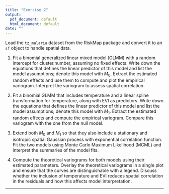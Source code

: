 ```yaml
---
title: "Exercise 2"
output:
  pdf_document: default
  html_document: default
date: ""
---
```


Load the `tz_malaria` dataset from the RiskMap package and convert it to an `sf` object to handle spatial data.

1. Fit a binomial generalized linear mixed model (GLMM) with a random intercept for cluster.number, assuming no fixed effects. Write down the equations that defines the linear predictor of this model and list the model assumptions; denote this model with $M_0$. Extract the estimated random effects and use them to compute and plot the empirical variogram. Interpret the variogram to assess spatial correlation.

2. Fit a binomial GLMM that includes temperature and a linear spline transformation for temperature, along with EVI as predictors. Write down the equations that defines the linear predictor of this model and list the model assumptions; denote this model with $M_1$. Extract the estimated random effects and compute the empirical variogram. Compare this variogram with the one from the null model. 

3. Extend both $M_0$ and $M_1$ so that they also include a stationary and isotropic spatial Gaussian process with exponential correlation function. Fit the two models using Monte Carlo Maximum Likelihood (MCML) and interpret the summaries of the model fits.

4. Compute the theoretical variograms for both models using their estimated parameters. Overlay the theoretical variograms in a single plot and ensure that the curves are distinguishable with a legend. Discuss whether the inclusion of temperature and EVI reduces spatial correlation in the residuals and how this affects model interpretation.

------------------------------------------------------------------------
